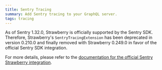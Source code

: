 ```yaml
---
title: Sentry Tracing
summary: Add Sentry tracing to your GraphQL server.
tags: tracing
---
```



<Warning>

As of Sentry 1.32.0, Strawberry is officially supported by the Sentry SDK.
Therefore, Strawberry's `SentryTracingExtension` has been deprecated in version
0.210.0 and finally removed with Strawberry 0.249.0 in favor of the official
Sentry SDK integration.

For more details, please refer to the
[documentation for the official Sentry Strawberry integration](https://docs.sentry.io/platforms/python/integrations/strawberry/).

</Warning>
